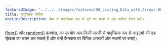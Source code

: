 ---
featuredImage: "../../../images/featured/08_Listing_Data_with_Arrays-00_Random_Poetry-thumbnail.png"
title: यादृच्छिक कविता
oneLineDescription: बैंक से यादृच्छिक रूप से चुने गए शब्दों से एक कविता तैयार करें।
---

<a href='https://p5js.org/reference/#/p5/floor' target='_blank'>floor()</a>
और
<a href='https://p5js.org/reference/#/p5/random' target='_blank'>random()</a>
फ़ंक्शंस, का उपयोग
आप किसी सरणी से यादृच्छिक रूप से आइटमों की एक श्रृंखला का चयन कर सकते हैं
और उन्हें कैनवास पर विभिन्न आकारों और स्थानों पर बनाएं।